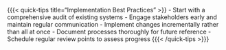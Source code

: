{{{< quick-tips title="Implementation Best Practices" >}}
- Start with a comprehensive audit of existing systems
- Engage stakeholders early and maintain regular communication
- Implement changes incrementally rather than all at once
- Document processes thoroughly for future reference
- Schedule regular review points to assess progress
{{{< /quick-tips >}}}